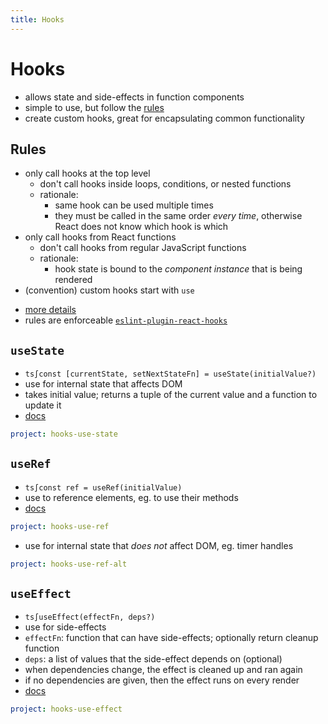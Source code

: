 ```yaml
---
title: Hooks
---
```


# Hooks

- allows state and side-effects in function components
- simple to use, but follow the [rules](#rules)
- create custom hooks, great for encapsulating common functionality

## Rules

- only call hooks at the top level
  - don't call hooks inside loops, conditions, or nested functions
  - rationale:
    - same hook can be used multiple times
    - they must be called in the same order _every time_, otherwise React does not know which hook is which
- only call hooks from React functions
  - don't call hooks from regular JavaScript functions
  - rationale:
    - hook state is bound to the _component instance_ that is being rendered
- (convention) custom hooks start with `use`

* [more details](https://reactjs.org/docs/hooks-rules.html)
* rules are enforceable [`eslint-plugin-react-hooks`](https://www.npmjs.com/package/eslint-plugin-react-hooks)

## `useState`

- `ts∫const [currentState, setNextStateFn] = useState(initialValue?)`
- use for internal state that affects DOM
- takes initial value; returns a tuple of the current value and a function to update it
- [docs](https://reactjs.org/docs/hooks-reference.html#usestate)

```yaml {example}
project: hooks-use-state
```

## `useRef`

- `ts∫const ref = useRef(initialValue)`
- use to reference elements, eg. to use their methods
- [docs](https://reactjs.org/docs/hooks-reference.html#useref)

```yaml {example}
project: hooks-use-ref
```

- use for internal state that _does not_ affect DOM, eg. timer handles

```yaml {example}
project: hooks-use-ref-alt
```

## `useEffect`

- `ts∫useEffect(effectFn, deps?)`
- use for side-effects
- `effectFn`: function that can have side-effects; optionally return cleanup function
- `deps`: a list of values that the side-effect depends on (optional)
- when dependencies change, the effect is cleaned up and ran again
- if no dependencies are given, then the effect runs on every render
- [docs](https://reactjs.org/docs/hooks-reference.html#useeffect)

```yaml {example}
project: hooks-use-effect
```
